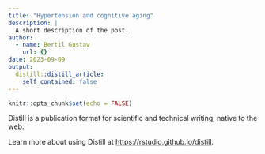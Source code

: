 ```yaml
---
title: "Hypertension and cognitive aging"
description: |
  A short description of the post.
author:
  - name: Bertil Gustav
    url: {}
date: 2023-09-09
output:
  distill::distill_article:
    self_contained: false
---
```



```r
knitr::opts_chunk$set(echo = FALSE)
```

Distill is a publication format for scientific and technical writing, native to the web.

Learn more about using Distill at <https://rstudio.github.io/distill>.


